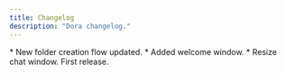```yaml
---
title: Changelog
description: "Dora changelog."
---
```


<Update label="2025-05-01" description="v0.0.4">
    * New folder creation flow updated.
</Update>

<Update label="2025-04-22" description="v0.0.3">
    * Added welcome window.
</Update>

<Update label="2025-04-15" description="v0.0.2">
    * Resize chat window.
</Update>

<Update label="2025-04-01" description="v0.0.1">
    First release.
</Update>